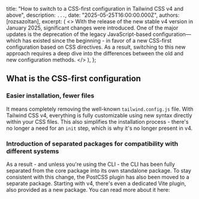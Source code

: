 
  title: "How to switch to a CSS-first configuration in Tailwind CSS v4 and above",
  description: `...`,
  date: "2025-05-25T16:00:00.000Z",
  authors: [rozsazoltan],
  excerpt: (
    <>
      With the release of the new stable v4 version in January 2025, significant changes were introduced. One of the major updates is the deprecation of the legacy JavaScript-based configuration—which has existed since the beginning - in favor of a new CSS-first configuration based on CSS directives. As a result, switching to this new approach requires a deep dive into the differences between the old and new configuration methods.
    </>
  ),
};

## What is the CSS-first configuration

### Easier installation, fewer files

It means completely removing the well-known `tailwind.config.js` file. With Tailwind CSS v4, everything is fully customizable using new syntax directly within your CSS files. This also simplifies the installation process - there's no longer a need for an `init` step, which is why it's no longer present in v4.

### Introduction of separated packages for compatibility with different systems

As a result - and unless you're using the CLI - the CLI has been fully separated from the core package into its own standalone package. To stay consistent with this change, the PostCSS plugin has also been moved to a separate package. Starting with v4, there's even a dedicated Vite plugin, also provided as a new package.
You can read more about it here:
